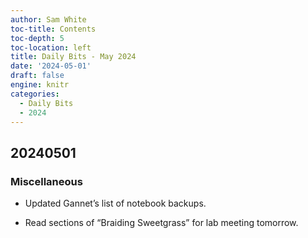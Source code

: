 ```yaml
---
author: Sam White
toc-title: Contents
toc-depth: 5
toc-location: left
title: Daily Bits - May 2024
date: '2024-05-01'
draft: false
engine: knitr
categories: 
  - Daily Bits
  - 2024
---
```

## 20240501

### Miscellaneous

- Updated Gannet's list of notebook backups.

- Read sections of "Braiding Sweetgrass" for lab meeting tomorrow.